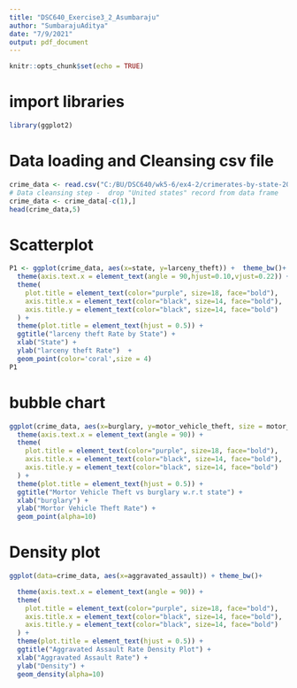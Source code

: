 ---
title: "DSC640_Exercise3_2_Asumbaraju"
author: "SumbarajuAditya"
date: "7/9/2021"
output: pdf_document
---

```{r setup, include=FALSE}
knitr::opts_chunk$set(echo = TRUE)
```

# import libraries

```{r}
library(ggplot2)

```


# Data loading  and Cleansing csv file

```{r}
crime_data <- read.csv("C:/BU/DSC640/wk5-6/ex4-2/crimerates-by-state-2005.csv")
# Data cleansing step -  drop "United states" record from data frame
crime_data <- crime_data[-c(1),] 
head(crime_data,5)

```

# Scatterplot

```{r, fig.width=15, fig.height=6}

P1 <- ggplot(crime_data, aes(x=state, y=larceny_theft)) +  theme_bw()+
  theme(axis.text.x = element_text(angle = 90,hjust=0.10,vjust=0.22)) +
  theme(
    plot.title = element_text(color="purple", size=18, face="bold"),
    axis.title.x = element_text(color="black", size=14, face="bold"),
    axis.title.y = element_text(color="black", size=14, face="bold")
  ) +
  theme(plot.title = element_text(hjust = 0.5)) +
  ggtitle("larceny theft Rate by State") +
  xlab("State") + 
  ylab("larceny theft Rate")  +
  geom_point(color='coral',size = 4) 
P1

```

#  bubble chart

```{r, fig.width=15, fig.height=6}

ggplot(crime_data, aes(x=burglary, y=motor_vehicle_theft, size = motor_vehicle_theft,color= state)) + theme_bw()+
  theme(axis.text.x = element_text(angle = 90)) +
  theme(
    plot.title = element_text(color="purple", size=18, face="bold"),
    axis.title.x = element_text(color="black", size=14, face="bold"),
    axis.title.y = element_text(color="black", size=14, face="bold")
  ) +
  theme(plot.title = element_text(hjust = 0.5)) +
  ggtitle("Mortor Vehicle Theft vs burglary w.r.t state") +
  xlab("burglary") + 
  ylab("Mortor Vehicle Theft Rate") +
  geom_point(alpha=10)
```




#  Density plot


```{r, fig.width=15, fig.height=6}

ggplot(data=crime_data, aes(x=aggravated_assault)) + theme_bw()+

  theme(axis.text.x = element_text(angle = 90)) +
  theme(
    plot.title = element_text(color="purple", size=18, face="bold"),
    axis.title.x = element_text(color="black", size=14, face="bold"),
    axis.title.y = element_text(color="black", size=14, face="bold")
  ) +
  theme(plot.title = element_text(hjust = 0.5)) +
  ggtitle("Aggravated Assault Rate Density Plot") +
  xlab("Aggravated Assault Rate") + 
  ylab("Density") +
  geom_density(alpha=10)

```


